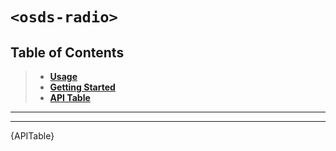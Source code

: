 

<Meta title="Meta Components/Radio [meta]/Web Component" />

# `<osds-radio>`

## Table of Contents
> - **[Usage](#usage)**
> - **[Getting Started](#getting-started)**
> - **[API Table](#api-table)**

<hr/>
<Usage />
<hr/>
<div id="api-table"><Description>{APITable}</Description></div>
